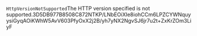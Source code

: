 <?xml version="1.0" encoding="UTF-8"?><Error><Code>HttpVersionNotSupported</Code><Message>The HTTP version specified is not supported.</Message><RequestId>3D5DB977B8508C87</RequestId><HostId>2NTKP/LNbEOiXIe8iohCCm6LPZCYWNquyysiGyqAOiKWhW5AvV603PfyOxX2j2B/yh7yNX2NgvSJ6jr7u2t+ZxKrZOm3LiyF</HostId></Error>